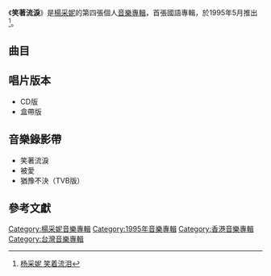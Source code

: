 {{Infobox album <!-- See Wikipedia:WikiProject_Albums -->
| name       = 笑著流淚
| type       = [[專輯|專輯]]
| artist     = [[楊采妮|楊采妮]]
| cover      = 笑著流淚 cover.jpg
| released   = 1995年5月
| recorded   = 1995年
| genre      = [[國語流行音樂|國語流行音樂]]
| length     = 42分53秒
| label      = [[科藝百代|科藝百代]]
<!-- 未知參數 | number     = 10 -->
| prev_title = [[毋忘我_(楊采妮專輯)|毋忘我]]
| prev_year  = 1994
| next_title = [[神話_(楊采妮專輯)|神話]]
| next_year  = 1995
}}

《'''笑著流淚'''》是[[楊采妮|楊采妮]]的第四張個人[[音樂專輯|音樂專輯]]，首張國語專輯，於1995年5月推出 <ref>[http://music.cdhaha.net/?p=2692 杨采妮 笑着流泪] </ref>。

==曲目==
{{tracklist
| headline        = CD
| total_length    = 42:53

| title1         = 笑著流淚
| music1         = [[辛偉力|辛偉力]]
| lyrics1        = [[何啟弘|何啟弘]]
| arranger1      = 辛偉力
| producer1      = [[黃卓穎|黃卓穎]]
| longnote1      = 《但願你明白》國語版
| length1        = 4:07

| title2         = 又想問又怕問
| music2         = [[巫啟賢|巫啟賢]]
| lyrics2        = [[施人誠|施人誠]]<br>何啟弘
| arranger2      = [[侯志堅|侯志堅]]
| producer2      = 黃卓穎
| longnote2      = 《愛情來的時候》國語版
| length2        = 4:31

| title3         = 有一點危險
| music3         = [[劉錚_(音樂人)|劉錚]]
| lyrics3        = 劉錚<br>[[劉本中|劉本中]]
| arranger3      = [[張藝|張藝]]
| producer3      = 張藝
| longnote3      = 
| length3        = 4:30

| title4         = 避風港
| music4         = [[陶喆|陶喆]]
| lyrics4        = [[陳衍俐|陳衍俐]]
| arranger4      = 陶喆
| producer4      = 陶喆
| longnote4      = 
| length4        = 4:49

| title5         = Do You Do
| music5         = 陶喆
| lyrics5        = 陳衍俐<br>陶喆
| arranger5      = 陶喆
| producer5      = 陶喆
| longnote5      = 
| length5        = 3:27

| title6         = 被愛
| music6         = [[中島美雪|中島美雪]]
| lyrics6        = 何啟弘
| arranger6      = [[李伯傑|李伯傑]]
| producer6      = 黃卓穎
| longnote6      = 原曲為[[中島美雪|中島美雪]]的《流星》
| length6        = 4:37

| title7         = 不小心的真心話
| music7         = 中島美雪
| lyrics7        = [[姚若龍|姚若龍]]
| arranger7      = [[盧東尼|盧東尼]]
| producer7      = 黃卓穎
| longnote7      = 原曲為中島美雪的《雨月の使者》<br>《不會哭於你面前》國語版
| length7        = 3:55

| title8         = 依戀
| music8         = [[鄭華娟|鄭華娟]]
| lyrics8        = 鄭華娟
| arranger8      = [[王治平|王治平]]
| producer8      = 王治平
| longnote8      = 
| length8        = 4:31

| title9         = 直覺
| music9         = 王治平
| lyrics9        = [[陳玉貞|娃娃]]
| arranger9      = 王治平
| producer9      = 王治平
| longnote9      = 
| length9        = 3:48

| title10        = 猶豫不決
| music10        = 陶喆
| lyrics10       = 姚若龍<br>陳衍俐
| arranger10     = 陶喆
| producer10     = 陶喆
| longnote10     = 
| length10       = 4:33
}}

==唱片版本==
*CD版
*盒帶版

==音樂錄影帶==
*笑著流淚
*被愛
*猶豫不決（TVB版）

==參考文獻==
{{reflist}}

{{楊采妮}}

[[Category:楊采妮音樂專輯|Category:楊采妮音樂專輯]]
[[Category:1995年音樂專輯|Category:1995年音樂專輯]]
[[Category:香港音樂專輯|Category:香港音樂專輯]]
[[Category:台灣音樂專輯|Category:台灣音樂專輯]]